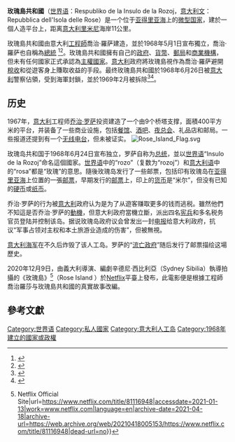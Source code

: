 {{roughtranslation|time=2018-05-12T16:51:56+00:00}}
{{noteTA
|G1=Unit
}}
{{國家基礎資訊
|國家名稱                           = 玫瑰岛共和国
|國家通稱                           = 玫瑰岛共和国
|國家外文全名                       = Respubliko de la Insulo de la Rozoj
|國家外文語言                       = [[世界語|世界語]]
|國旗文件名                         = Rose Island Micronation flag.svg
|國徽文件名                         = Coat of arms of Republic of Rose Island.svg
|國土面積數                         = 0.0004 km²
|首都                               = 玫瑰島
|官方語言                           = [[世界语|世界语]]
|官方文字                           = [[世界语|世界语]]
|國家元首職稱                       = 总统
|現任國家元首名字                   = 乔治·罗萨
|政府代表職稱                       = 总统
|現任政府代表名字                   = 乔治·罗萨
|政府首腦職稱                       = 总统
|現任政府首腦名字                   = 乔治·罗萨
|國家憲法                           = 《[[玫瑰島共和國|玫瑰島共和國]]憲法》
|國家結構形式                       = [[單一制|單一制]]
|國家政權                           = [[共和国|共和国]]
|政治體制                           = [[共和制|共和制]]
|法律體系                           = [[大陸法系|大陸法系]]
|吉尼係數                           = 
|立國日期                           = 1968年6月24日
|立國事件                           = 
|立國事件日期                       = 
|國家象徵                           = 玫瑰花
|國家代碼                           = 
|國際域名縮寫                       = 
|國際電話區號                       = 
|現役軍人數                         = 
|現役軍人數排名                     = 
|現役軍人數年份                     = 
|備註                               = 位于亚得里亚海，靠近意大利里米尼
|}}

'''玫瑰島共和國'''（[[世界语|世界语]]：Respubliko de la Insulo de la Rozoj，[[意大利文|意大利文]]：Repubblica dell'Isola delle Rose）是一个位于[[亚得里亚海|亚得里亚海]]上的[[微型国家|微型国家]]，建於一個人造平台上，距离[[意大利|意大利]][[里米尼|里米尼]]海岸11公里。

玫瑰島共和國由意大利[[工程師|工程師]]喬治·羅萨建造，並於1968年5月1日宣布獨立，喬治·羅萨也自稱為[[總統|總統]] <ref name="corriere">{{cite news|author=Marco Imarisio|website=[[Corriere_della_Sera|Corriere della Sera]]|title=Riemerge l'isola dell'Utopia|url=http://www.corriere.it/cronache/09_agosto_28/isola_utopia_imarisio_64f311d6-9397-11de-8445-00144f02aabc.shtml|language=it|accessdate=2021-02-13|archive-date=2020-12-10|archive-url=https://web.archive.org/web/20201210234957/https://www.corriere.it/cronache/09_agosto_28/isola_utopia_imarisio_64f311d6-9397-11de-8445-00144f02aabc.shtml|dead-url=no}}</ref><ref name="Independent">{{cite web|title=Piattaforma davanti a Rimini proclamata "Stato indipendente"|url=http://www.archiviolastampa.it/component/option,com_lastampa/task,search/action,viewer/Itemid,3/page,0004/articleid,0120_01_1968_0147_0004_7727679/|website=[[La_Stampa|La Stampa]]|language=it|access-date=2021-02-13|archive-date=2015-09-23|archive-url=https://web.archive.org/web/20150923221143/http://www.archiviolastampa.it/component/option,com_lastampa/task,search/action,viewer/Itemid,3/page,0004/articleid,0120_01_1968_0147_0004_7727679/|dead-url=no}}</ref>。玫瑰島共和國擁有自己的[[政府|政府]]、[[貨幣|貨幣]]、[[郵局|郵局]]和[[商業機構|商業機構]]，但未有任何國家正式承認為[[主權國家|主權國家]]。[[意大利|意大利]]政府將玫瑰島視作為喬治·羅萨避開[[稅收|稅收]]和從遊客身上賺取收益的手段。最终玫瑰島共和國於1968年6月26日被[[意大利|意大利]]警察佔領，受到海軍封鎖，並於1969年2月被拆除<ref>{{cite web|url=http://www.archiviolastampa.it/component/option,com_lastampa/task,search/action,viewer/Itemid,3/page,0015/articleid,1534_02_1968_0146_0015_21638835/|title=La polizia ha già occupato l'isola artificiale di Rimini|author=Edda Montemaggi|website=[[Stampa_Sera|Stampa Sera]]|language=it|access-date=2021-02-13|archive-date=2016-05-09|archive-url=https://web.archive.org/web/20160509055720/http://www.archiviolastampa.it/component/option,com_lastampa/task,search/action,viewer/Itemid,3/page,0015/articleid,1534_02_1968_0146_0015_21638835/|dead-url=no}}</ref><ref>{{cite web|title=Circondato dalle motovedette lo "Stato" al largo di Rimini|url=http://www.archiviolastampa.it/component/option,com_lastampa/task,search/action,viewer/Itemid,3/page,0015/articleid,0120_01_1968_0148_0015_7722049/|website=La Stampa|author=Edda Montemaggi|language=it|access-date=2021-02-13|archive-date=2016-05-28|archive-url=https://web.archive.org/web/20160528174803/http://www.archiviolastampa.it/component/option,com_lastampa/task,search/action,viewer/Itemid,3/page,0015/articleid,0120_01_1968_0148_0015_7722049/|dead-url=no}}</ref>。


==历史==
1967年，[[意大利|意大利]]工程师[[乔治·罗萨|乔治·罗萨]]投资建造了一个由9个桥塔支撑，面積400平方米的平台，并装备了一些商业设施，包括[[餐馆|餐馆]]、[[酒吧|酒吧]]、[[夜总会|夜总会]]、礼品店和邮局。一些报道还提到有一个[[无线电台|无线电台]]，但未被证实。
[[File:Rose_Island_Flag.svg|thumb]]

玫瑰岛共和国于1968年6月24日宣布独立，罗萨自称为[[总统|总统]]，並以[[世界语|世界语]]“Insulo de la Rozoj”命名這個國家。[[世界语|世界语]]中的“rozo”（复数为“rozoj”）和[[意大利语|意大利语]]中的“rosa”都是“玫瑰”的意思。隨後玫瑰岛发行了一些邮票，包括印有玫瑰岛在[[亚得里亚海|亚得里亚海]]上位置的一張[[邮票|邮票]]，早期发行的[[邮票|邮票]]上，印上的[[货币|货币]]是“米尔”，但没有已知的[[硬币|硬币]]或[[纸币|纸币]]。

乔治·罗萨的行为被[[意大利|意大利]]政府认为是为了从遊客赚取更多的钱而逃税。雖然他們不知這是否乔治·罗萨的[[動機|動機]]，但意大利政府當機立斷，派出四名[[義大利憲兵|宪兵]]和多名税务官员登陆并控制该岛。据说玫瑰岛政府议会曾发出一封[[电报|电报]]给意大利政府，抗议“军事占领对主权和本土旅游业造成的伤害”，但被無視。

[[意大利海军|意大利海军]]在不久后炸毁了该人工岛。罗萨的“[[流亡政府|流亡政府]]”随后发行了邮票描绘这場歷史。

2020年12月9日，由義大利導演、編劇辛德尼·西比利亞（Sydney Sibilia）執導拍攝的《玫瑰島》<ref>{{Cite web|title=Rose Island {{!}} Netflix Official Site|url=https://www.netflix.com/title/81116948|accessdate=2021-01-13|work=www.netflix.com|language=en|archive-date=2021-04-18|archive-url=https://web.archive.org/web/20210418005153/https://www.netflix.com/title/81116948|dead-url=no}}</ref>（Rose Island ）於[[Netflix|Netflix]]平臺上發布，此電影便是根據工程師喬治羅莎与玫瑰島共和國的真實故事改編。

== 參考文獻 ==
{{Reflist}}

{{私人國家}}

{{DEFAULTSORT:Rose Island}}
[[Category:世界语|Category:世界语]]
[[Category:私人國家|Category:私人國家]]
[[Category:意大利人工岛|Category:意大利人工岛]]
[[Category:1968年建立的國家或政權|Category:1968年建立的國家或政權]]